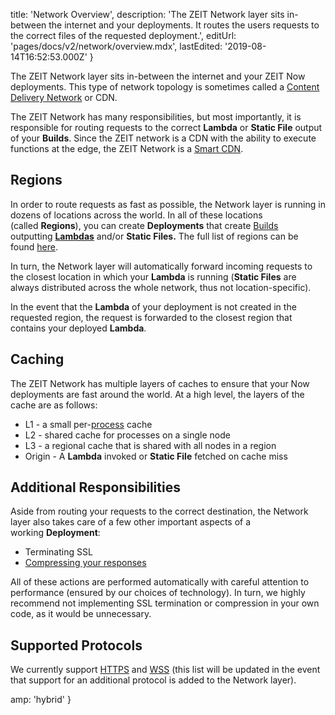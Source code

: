 
  title: 'Network Overview',
  description:
    'The ZEIT Network layer sits in-between the internet and your deployments. It routes the users requests to the correct files of the requested deployment.',
  editUrl: 'pages/docs/v2/network/overview.mdx',
  lastEdited: '2019-08-14T16:52:53.000Z'
}

The ZEIT Network layer sits in-between the internet and your ZEIT Now deployments. This type of network topology is sometimes called a [Content Delivery Network](https://en.wikipedia.org/wiki/Content_delivery_network) or CDN.

The ZEIT Network has many responsibilities, but most importantly, it is responsible for routing requests to the correct **Lambda** or **Static File** output of your **Builds**. Since the ZEIT network is a CDN with the ability to execute functions at the edge, the ZEIT Network is a [Smart CDN](/smart-cdn).

## Regions

In order to route requests as fast as possible, the Network layer is running in dozens of locations across the world. In all of these locations (called **Regions**), you can create **Deployments** that create [Builds](/docs/v2/advanced/builders/) outputting **[Lambdas](/docs/v2/advanced/concepts/lambdas/)** and/or **Static Files.** The full list of regions can be found [here](/docs/v2/platform/regions-and-providers/).

In turn, the Network layer will automatically forward incoming requests to the closest location in which your **Lambda** is running (**Static Files** are always distributed across the whole network, thus not location-specific).

In the event that the **Lambda** of your deployment is not created in the requested region, the request is forwarded to the closest region that contains your deployed **Lambda**.

## Caching

The ZEIT Network has multiple layers of caches to ensure that your Now deployments are fast around the world. At a high level, the layers of the cache are as follows:

- L1 - a small per-[process](<https://en.wikipedia.org/wiki/Process_(computing)>) cache
- L2 - shared cache for processes on a single node
- L3 - a regional cache that is shared with all nodes in a region
- Origin - A **Lambda** invoked or **Static File** fetched on cache miss

## Additional Responsibilities

Aside from routing your requests to the correct destination, the Network layer also takes care of a few other important aspects of a working **Deployment**:

- Terminating SSL
- [Compressing your responses](/docs/v2/network/compression/)

All of these actions are performed automatically with careful attention to performance (ensured by our choices of technology). In turn, we highly recommend not implementing SSL termination or compression in your own code, as it would be unnecessary.

## Supported Protocols

We currently support [HTTPS](https://en.wikipedia.org/wiki/HTTPS) and [WSS](https://en.wikipedia.org/wiki/WebSocket) (this list will be updated in the event that support for an additional protocol is added to the Network layer).


  amp: 'hybrid'
}
